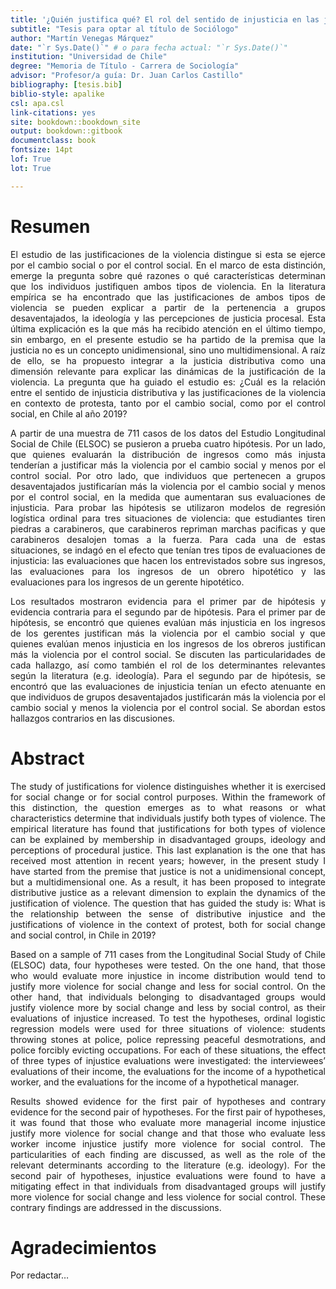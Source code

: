 ---
title: '¿Quién justifica qué? El rol del sentido de injusticia en las justificaciones de violencia en contexto de protesta'
subtitle: "Tesis para optar al título de Sociólogo"
author: "Martín Venegas Márquez"
date: "`r Sys.Date()`" # o para fecha actual: "`r Sys.Date()`"
institution: "Universidad de Chile"
degree: "Memoria de Título - Carrera de Sociología"
advisor: "Profesor/a guía: Dr. Juan Carlos Castillo"
bibliography: [tesis.bib]
biblio-style: apalike
csl: apa.csl
link-citations: yes
site: bookdown::bookdown_site
output: bookdown::gitbook
documentclass: book
fontsize: 14pt
lof: True
lot: True

---

# Resumen {-}

<div style="text-align: justify">

El estudio de las justificaciones de la violencia distingue si esta se ejerce por el cambio social o por el control social. En el marco de esta distinción, emerge la pregunta sobre qué razones o qué características determinan que los individuos justifiquen ambos tipos de violencia. En la literatura empírica se ha encontrado que las justificaciones de ambos tipos de violencia se pueden explicar a partir de la pertenencia a grupos desaventajados, la ideología y las percepciones de justicia procesal. Esta última explicación es la que más ha recibido atención en el último tiempo, sin embargo, en el presente estudio se ha partido de la premisa que la justicia no es un concepto unidimensional, sino uno multidimensional. A raíz de ello, se ha propuesto integrar a la justicia distributiva como una dimensión relevante para explicar las dinámicas de la justificación de la violencia. La pregunta que ha guiado el estudio es: ¿Cuál es la relación entre el sentido de injusticia distributiva y las justificaciones de la violencia en contexto de protesta, tanto por el cambio social, como por el control social, en Chile al año 2019? 

A partir de una muestra de 711 casos de los datos del Estudio Longitudinal Social de Chile (ELSOC) se pusieron a prueba cuatro hipótesis. Por un lado, que quienes evaluarán la distribución de ingresos como más injusta tenderían a justificar más la violencia por el cambio social y menos por el control social. Por otro lado, que individuos que pertenecen a grupos desaventajados justificarían más la violencia por el cambio social y menos por el control social, en la medida que aumentaran sus evaluaciones de injusticia. Para probar las hipótesis se utilizaron modelos de regresión logística ordinal para tres situaciones de violencia: que estudiantes tiren piedras a carabineros, que carabineros repriman marchas pacificas y que carabineros desalojen tomas a la fuerza. Para cada una de estas situaciones, se indagó en el efecto que tenían tres tipos de evaluaciones de injusticia: las evaluaciones que hacen los entrevistados sobre sus ingresos, las evaluaciones para los ingresos de un obrero hipotético y las evaluaciones para los ingresos de un gerente hipotético. 

Los resultados mostraron evidencia para el primer par de hipótesis y evidencia contraria para el segundo par de hipótesis. Para el primer par de hipótesis, se encontró que quienes evalúan más injusticia en los ingresos de los gerentes justifican más la violencia por el cambio social y que quienes evalúan menos injusticia en los ingresos de los obreros justifican más la violencia por el control social. Se discuten las particularidades de cada hallazgo, así como también el rol de los determinantes relevantes según la literatura (e.g. ideología). Para el segundo par de hipótesis, se encontró que las evaluaciones de injusticia tenían un efecto atenuante en que individuos de grupos desaventajados justificarán más la violencia por el cambio social y menos la violencia por el control social. Se abordan estos hallazgos contrarios en las discusiones.


# Abstract {-}

<div style="text-align: justify">

The study of justifications for violence distinguishes whether it is exercised for social change or for social control purposes. Within the framework of this distinction, the question emerges as to what reasons or what characteristics determine that individuals justify both types of violence. The empirical literature has found that justifications for both types of violence can be explained by membership in disadvantaged groups, ideology and perceptions of procedural justice. This last explanation is the one that has received most attention in recent years; however, in the present study I have started from the premise that justice is not a unidimensional concept, but a multidimensional one. As a result, it has been proposed to integrate distributive justice as a relevant dimension to explain the dynamics of the justification of violence. The question that has guided the study is: What is the relationship between the sense of distributive injustice and the justifications of violence in the context of protest, both for social change and social control, in Chile in 2019?

Based on a sample of 711 cases from the Longitudinal Social Study of Chile (ELSOC) data, four hypotheses were tested. On the one hand, that those who would evaluate more injustice in income distribution would tend to justify more violence for social change and less for social control. On the other hand, that individuals belonging to disadvantaged groups would justify violence more by social change and less by social control, as their evaluations of injustice increased. To test the hypotheses, ordinal logistic regression models were used for three situations of violence: students throwing stones at police, police repressing peaceful desmotrations, and police forcibly evicting occupations. For each of these situations, the effect of three types of injustice evaluations were investigated: the interviewees' evaluations of their income, the evaluations for the income of a hypothetical worker, and the evaluations for the income of a hypothetical manager.

Results showed evidence for the first pair of hypotheses and contrary evidence for the second pair of hypotheses. For the first pair of hypotheses, it was found that those who evaluate more managerial income injustice justify more violence for social change and that those who evaluate less worker income injustice justify more violence for social control. The particularities of each finding are discussed, as well as the role of the relevant determinants according to the literature (e.g. ideology). For the second pair of hypotheses, injustice evaluations were found to have a mitigating effect in that individuals from disadvantaged groups will justify more violence for social change and less violence for social control. These contrary findings are addressed in the discussions.


# Agradecimientos {-}

Por redactar...
